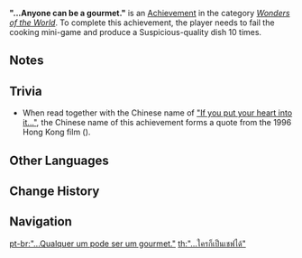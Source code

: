 {{Achievement Infobox
|title        = 
|id           = 81018
|order id     = 1018
|category     = Wonders of the World
|description  = Cook 10 suspicious-tasting dishes.
|requirements = Fail the cooking mini-game and produce a Suspicious-quality dish 10 times.
|primogems    = 5
|tracking     = 
|hidden       = 1
|topic        = Cooking
|tier         = 
|tiers_total  = 
|prev         = "If you put your heart into it..."
|next         = 
|type         = Exploration
}}
'''"...Anyone can be a gourmet."''' is an [[Achievement]] in the category ''[[Wonders of the World]]''. To complete this achievement, the player needs to fail the cooking mini-game and produce a Suspicious-quality dish 10 times.

==Notes==
{{Transclude|"If you put your heart into it..."|Notes}}

==Trivia==
*When read together with the Chinese name of [["If you put your heart into it..."]], the Chinese name of this achievement forms a quote from the 1996 Hong Kong film {{w|The God of Cookery}} ({{Lang|mini=1|zh=食神|zh_rm=Shí Shén|zh_lit=Food God}}).
<!--
==Video Guides==
{{EVT
|video1   = 
|caption1 = 
}}
-->

==Other Languages==
{{Other Languages
|en      = "...Anyone can be a gourmet."
|zhs     = 「…人人都是食神。」
|zhs_rm  = "...Rénrén Dōushì Shíshén."
|zht     = 「…人人都是食神」
|zht_rm  = "...Rénrén Dōushì Shíshén."
|zh_tl   = "...Everybody is a God of Food."
|ja      = 「…誰もが食神になれる。」
|ja_rm   = "...Dare mo ga Shokujin ni Nareru."{{Assumed}}
|ja_tl   = 
|ko      = 「…누구나 식신이 될 수 있어」
|ko_rm   = "...Nuguna Sikssini Doel Su Isseo"
|ko_tl   = "...Anyone can be a Big Eater"
|es      = “... todos pueden ser gourmets”
|es_tl   = "...Everyone can be gourmets"
|fr      = Tout le monde peut cuisiner...
|fr_tl   = Everyone can cook...
|ru      = «...каждый может стать гурманом».
|ru_tl   = "...Anyone can be a gourmet."
|th      = "...ใครก็เป็นเชฟได้"
|th_rm   = "...Khrai Ko Pen Chef Dai"
|th_tl   = 
|vi      = "...Ai cũng là {{tt|thực thần|食神}}."
|vi_tl   = <!--"...Anyone can be (a) 食神."-->
|de      = „Damit kann jeder ein Gourmet sein.“
|de_tl   = "With this anyone can be a gourmet."
|id      = "...siapa pun bisa menjadi ahli makanan."
|id_tl   = "...Anyone can be a gourmet."
|pt      = "...Qualquer um pode ser um gourmet."
|pt_tl   = "...Anyone can be a gourmet."
}}

==Change History==
{{Change History|1.0}}
<!--
==References==
{{Reflist}}
-->
==Navigation==
{{Achievement Navbox|Wonders of the World|Exploration}}

[[pt-br:"...Qualquer um pode ser um gourmet."]]
[[th:"...ใครก็เป็นเชฟได้"]]